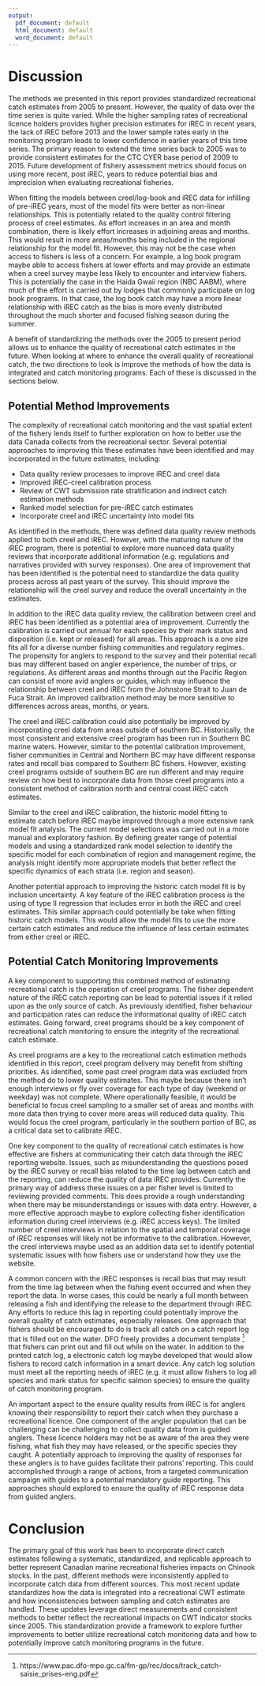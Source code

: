 ```yaml
---
output:
  pdf_document: default
  html_document: default
  word_document: default
---
```

\clearpage

# Discussion

The methods we presented in this report provides standardized recreational catch estimates from 2005 to present. However, the quality of data over the time series is quite varied.  While the higher sampling rates of recreational licence holders provides higher precision estimates for iREC in recent years, the lack of iREC before 2013 and the lower sample rates early in the monitoring program leads to lower confidence in earlier years of this time series.  The primary reason to extend the time series back to 2005 was to provide consistent estimates for the CTC CYER base period of 2009 to 2015.  Future development of fishery assessment metrics should focus on using more recent, post iREC, years to reduce potential bias and imprecision when evaluating recreational fisheries.

When fitting the models between creel/log-book and iREC data for infilling of pre-iREC years, most of the model fits were better as non-linear relationships.  This is potentially related to the quality control filtering process of creel estimates.  As effort increases in an area and month combination, there is likely effort increases in adjoining areas and months.  This would result in more areas/months being included in the regional relationship for the model fit.  However, this may not be the case when access to fishers is less of a concern. For example, a log book program maybe able to access fishers at lower efforts and may provide an estimate when a creel survey maybe less likely to encounter and interview fishers.  This is potentially the case in the Haida Gwaii region (NBC AABM), where much of the effort is carried out by lodges that commonly participate on log book programs. In that case, the log book catch may have a more linear relationship with iREC catch as the bias is more evenly distributed throughout the much shorter and focused fishing season during the summer.

A benefit of standardizing the methods over the 2005 to present period allows us to enhance the quality of recreational catch estimates in the future.  When looking at where to enhance the overall quality of recreational catch, the two directions to look is improve the methods of how the data is integrated and catch monitoring programs.  Each of these is discussed in the sections below.

## Potential Method Improvements

The complexity of recreational catch monitoring and the vast spatial extent of the fishery lends itself to further exploration on how to better use the data Canada collects from the recreational sector. Several potential approaches to improving this these estimates have been identified and may incorporated in the future estimates, including: 

 * Data quality review processes to improve iREC and creel data
 * Improved iREC-creel calibration process
 * Review of CWT submission rate stratification and indirect catch estimation methods
 * Ranked model selection for pre-iREC catch estimates
 * Incorporate creel and iREC uncertainty into model fits
 
As identified in the methods, there was defined data quality review methods applied to both creel and iREC. However, with the maturing nature of the iREC program, there is potential to explore more nuanced data quality reviews that incorporate additional information (e.g. regulations and narratives provided with survey responses). One area of improvement that has been identified is the potential need to standardize the data quality process across all past years of the survey. This should improve the relationship will the creel survey and reduce the overall uncertainty in the estimates.

In addition to the iREC data quality review, the calibration between creel and iREC has been identified as a potential area of improvement. Currently the calibration is carried out annual for each species by their mark status and disposition (i.e. kept or released) for all areas. This approach is a one size fits all for a diverse number fishing communities and regulatory regimes. The propensity for anglers to respond to the survey and their potential recall bias may different based on angler experience, the number of trips, or regulations. As different areas and months through out the Pacific Region can consist of more avid anglers or guides, which may influence the relationship between creel and iREC from the Johnstone Strait to Juan de Fuca Strait. An improved calibration method may be more sensitive to differences across areas, months, or years.

The creel and iREC calibration could also potentially be improved by incorporating creel data from areas outside of southern BC. Historically, the most consistent and extensive creel program has been run in Southern BC marine waters. However, similar to the potential calibration improvement, fisher communities in Central and Northern BC may have different response rates and recall bias compared to Southern BC fishers. However, existing creel programs outside of southern BC are run different and may require review on how best to incorporate data from those creel programs into a consistent method of calibration north and central coast iREC catch estimates.

Similar to the creel and iREC calibration, the historic model fitting to estimate catch before iREC maybe improved through a more extensive rank model fit analysis. The current model selections was carried out in a more manual and exploratory fashion. By defining greater range of potential models and using a standardized rank model selection to identify the specific model for each combination of region and management regime, the analysis might identify more appropriate models that better reflect the specific dynamics of each strata (i.e. region and season).

Another potential approach to improving the historic catch model fit is by inclusion uncertainty.  A key feature of the iREC calibration process is the using of type II regression that includes error in both the iREC and creel estimates.  This similar approach could potentially be take when fitting historic catch models. This would allow the model fits to use the more certain catch estimates and reduce the influence of less certain estimates from either creel or iREC.



## Potential Catch Monitoring Improvements

A key component to supporting this combined method of estimating recreational catch is the operation of creel programs.  The fisher dependent nature of the iREC catch reporting can be lead to potential issues if it relied upon as the only source of catch.  As previously identified, fisher behaviour and participation rates can reduce the informational quality of iREC catch estimates.  Going forward, creel programs should be a key component of recreational catch monitoring to ensure the integrity of the recreational catch estimate.

As creel programs are a key to the recreational catch estimation methods identified in this report, creel program delivery may benefit from shifting priorities.  As identified, some past creel program data was excluded from the method do to lower quality estimates.  This maybe because there isn't enough interviews or fly over coverage for each type of day (weekend or weekday) was not complete.  Where operationally feasible, it would be beneficial to focus creel sampling to a smaller set of areas and months with more data then trying to cover more areas will reduced data quality.  This would focus the creel program, particularly in the southern portion of BC, as a critical data set to calibrate iREC.

One key component to the quality of recreational catch estimates is how effective are fishers at communicating their catch data through the iREC reporting website.  Issues, such as misunderstanding the questions posed by the iREC survey or recall bias related to the time lag between catch and the reporting, can reduce the quality of data iREC provides.  Currently the primary way of address these issues on a per fisher level is limited to reviewing provided comments.  This does provide a rough understanding when there may be misunderstandings or issues with data entry.  However, a more effective approach maybe to explore collecting fisher identification information during creel interviews (e.g. iREC access keys).  The limited number of creel interviews in relation to the spatial and temporal coverage of iREC responses will likely not be informative to the calibration.  However, the creel interviews maybe used as an addition data set to identify potential systematic issues with how fishers use or understand how they use the website.  

A common concern with the iREC responses is recall bias that may result from the time lag between when the fishing event occurred and when they report the data.  In worse cases, this could be nearly a full month between releasing a fish and identifying the release to the department through iREC.  Any efforts to reduce this lag in reporting could potentially improve the overall quality of catch estimates, especially releases. One approach that fishers should be encouraged to do is track all catch on a catch report log that is filled out on the water.  DFO freely provides a document template ^[https://www.pac.dfo-mpo.gc.ca/fm-gp/rec/docs/track_catch-saisie_prises-eng.pdf] that fishers can print out and fill out while on the water.  In addition to the printed catch log, a electronic catch log maybe developed that would allow fishers to record catch information in a smart device. Any catch log solution must meet all the reporting needs of iREC (e.g. it must allow fishers to log all species and mark status for specific salmon species) to ensure the quality of catch monitoring program.

An important aspect to the ensure quality results from iREC is for anglers knowing their responsibility to report their catch when they purchase a recreational licence.  One component of the angler population that can be challenging can be challenging to collect quality data from is guided anglers.  These licence holders may not be as aware of the area they were fishing, what fish they may have released, or the specific species they caught.  A potentially approach to improving the quality of responses for these anglers is to have guides facilitate their patrons' reporting.   This could accomplished through a range of actions, from a targeted communication campaign with guides to a potential mandatory guide reporting.  This approaches should explored to ensure the quality of iREC response data from guided anglers.

# Conclusion
 
The primary goal of this work has been to incorporate direct catch estimates following a systematic, standardized, and replicable approach to better represent Canadian marine recreational fisheries impacts on Chinook stocks. In the past, different methods were inconsistently applied to incorporate catch data from different sources. This most recent update standardizes how the data is integrated into a recreational CWT estimate and how inconsistencies between sampling and catch estimates are handled. These updates leverage direct measurements and consistent methods to better reflect the recreational impacts on CWT indicator stocks since 2005. This standardization provide a framework to explore further improvements to better utilize recreational catch monitoring data and how to potentially improve catch monitoring programs in the future.
